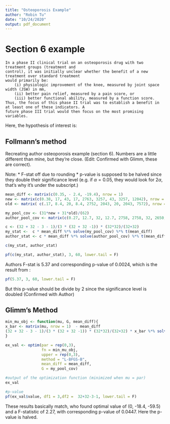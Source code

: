 ---
title: "Osteoporosis Example"
author: "Robin Tu"
date: "10/24/2020"
output: pdf_document
---

# Section 6 example

```
In a phase II clinical trial on an osteoporosis drug with two treatment groups (treatment and
control), it was initially unclear whether the benefit of a new treatment over standard treatment
would primarily be:
    (i) physiologic improvement of the knee, measured by joint space width (JSW) in mm,
    (ii) better pain relief, measured by a pain score, or
    (iii) better functional ability, measured by a function score.
Thus, the focus of this phase II trial was to establish a benefit in at least one of these indicators. A
future phase III trial would then focus on the most promising variables.
```
Here, the hypothesis of interest is:

\begin{align*}
H_0: \mu_{new} &= \mu_{control}\\
H_1: \mu_{new} &> \mu_{control}\\
\end{align*}

## Follmann's method

Recreating author osteoporosis example (section 6). Numbers are a little different than mine, but they're close. (Edit: Confirmed with Glimm, these are correct).

Note:
  * F-stat off due to rounding
  * p-value is supposed to be halved since they double their significance level (e.g. if $\alpha = 0.05$, they would look for $2\alpha$, that's why it's under the subscript.)

```{R}
mean_diff <- matrix(c(0.35, - 2.4, -19.4), nrow = 1)
new <- matrix(c(0.38, 17, 43, 17, 2763, 3257, 43, 3257, 12042), nrow = 3)
old <- matrix( c(.17, 8.4, 20, 8.4, 2752, 2043, 20, 2043, 7572), nrow = 3) 

my_pool_cov <- (31*new + 31*old)/(62)
author_pool_cov <- matrix(c(0.27, 12.7, 32, 12.7, 2758, 2758, 32, 2650, 9807),nrow = 3)

c <- (32 + 32 - 3 - 1)/(3 * (32 + 32 -1)) * (32*32)/(32+32)
my_stat <-  c * mean_diff %*% solve(my_pool_cov) %*% t(mean_diff)
author_stat <- c * mean_diff %*% solve(author_pool_cov) %*% t(mean_diff)

c(my_stat, author_stat)

pf(c(my_stat, author_stat), 3, 60, lower.tail = F)
```

Authors F-stat is 5.37 and corresponding p-value of 0.0024, which is the result from :

```{R}
pf(5.37, 3, 60, lower.tail = F)
```
But this p-value should be divide by 2 since the significance level is doubled (Confirmed with Author)


## Glimm's Method 

```{r}
min_mu_obj <- function(mu, G, mean_diff){
x_bar <- matrix(mu, nrow = 1)  - mean_diff 
(32 + 32 - 3 - 1)/(3 * (32 + 32 -1)) * (32*32)/(32+32) * x_bar %*% solve(G) %*% t(x_bar)
}

ex_val <- optim(par = rep(0,3),
                fn = min_mu_obj,
                upper = rep(0,3),
                method = "L-BFGS-B",
                mean_diff = mean_diff,
                G = my_pool_cov)

#output of the optimization function (minimized when mu = par)
ex_val

#p-value
pf(ex_val$value, df1 = 3,df2 =  32+32-3-1, lower.tail = F)
```

These results basically match, who found optimal value of (0, -18.4, -59.5) and a F-statistic of 2.27, with corresponding p-value of 0.0447. Here the p-value is halved.


